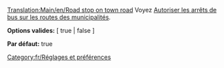 [[Translation:Main/en/Road stop on town road]]
Voyez [[Main/en/Options avancées/Stations/Fr#Autoriser les arrêts de bus sur les routes des municipalités|Autoriser les arrêts de bus sur les routes des municipalités]].


'''Options valides:''' [ true | false ]

'''Par défaut:''' true

[[Category:fr/Réglages et préférences]]